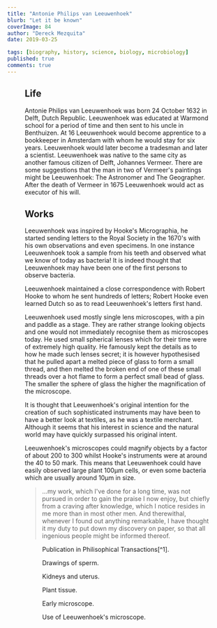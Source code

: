 ```yaml
---
title: "Antonie Philips van Leeuwenhoek"
blurb: "Let it be known"
coverImage: 84
author: "Dereck Mezquita"
date: 2019-03-25

tags: [biography, history, science, biology, microbiology]
published: true
comments: true
---
```


<Figure src="/references/biography_antoine-philips-van-leeuwenhoek/portraitLeeuwenhoek.png" />

## Life

Antonie Philips van Leeuwenhoek was born 24 October 1632 in Delft, Dutch Republic. Leeuwenhoek was educated at Warmond school for a period of time and then sent to his uncle in Benthuizen. At 16 Leeuwenhoek would become apprentice to a bookkeeper in Amsterdam with whom he would stay for six years. Leeuwenhoek would later become a tradesman and later a scientist. Leeuwenhoek was native to the same city as another famous citizen of Delft, Johannes Vermeer. There are some suggestions that the man in two of Vermeer's paintings might be Leeuwenhoek: The Astronomer and The Geographer. After the death of Vermeer in 1675 Leeuwenhoek would act as executor of his will.

## Works

Leeuwenhoek was inspired by Hooke's Micrographia, he started sending letters to the Royal Society in the 1670's with his own observations and even specimens. In one instance Leeuwenhoek took a sample from his teeth and observed what we know of today as bacteria! It is indeed thought that Leeuwenhoek may have been one of the first persons to observe bacteria.

Leeuwenhoek maintained a close correspondence with Robert Hooke to whom he sent hundreds of letters; Robert Hooke even learned Dutch so as to read Leeuwenhoek's letters first hand.

Leeuwenhoek used mostly single lens microscopes, with a pin and paddle as a stage. They are rather strange looking objects and one would not immediately recognise them as microscopes today. He used small spherical lenses which for their time were of extremely high quality. He famously kept the details as to how he made such lenses secret; it is however hypothesised that he pulled apart a melted piece of glass to form a small thread, and then melted the broken end of one of these small threads over a hot flame to form a perfect small bead of glass. The smaller the sphere of glass the higher the magnification of the microscope.

It is thought that Leeuwenhoek's original intention for the creation of such sophisticated instruments may have been to have a better look at textiles, as he was a textile merchant. Although it seems that his interest in science and the natural world may have quickly surpassed his original intent.

Leeuwenhoek's microscopes could magnify objects by a factor of about 200 to 300 whilst Hooke's instruments were at around the 40 to 50 mark. This means that Leeuwenhoek could have easily observed large plant 100μm cells, or even some bacteria which are usually around 10μm in size.

<Blockquote src="Antonie van Leeuwenhoek, Letter of June 12, 1716">
    ...my work, which I've done for a long time, was not pursued in order to gain the praise I now enjoy, but chiefly from a craving after knowledge, which I notice resides in me more than in most other men. And therewithal, whenever I found out anything remarkable, I have thought it my duty to put down my discovery on paper, so that all ingenious people might be informed thereof.
</Blockquote>

<Figure src="/references/biography_antoine-philips-van-leeuwenhoek/leeuwenhoek1.png">
    Publication in Philisophical Transactions[^1].
</Figure>

<Figure src="/references/biography_antoine-philips-van-leeuwenhoek/leeuwenhoek2.png">
    Drawings of sperm.
</Figure>

<Figure src="/references/biography_antoine-philips-van-leeuwenhoek/leeuwenhoek3.png">
    Kidneys and uterus.
</Figure>

<Figure src="/references/biography_antoine-philips-van-leeuwenhoek/leeuwenhoek4.png">
    Plant tissue.
</Figure>

<Figure src="/references/biography_antoine-philips-van-leeuwenhoek/leeuwenhoek5.png">
    Early microscope.
</Figure>

<Figure src="/references/biography_antoine-philips-van-leeuwenhoek/leeuwenhoek6.png">
    Use of Leeuwenhoek's microscope.
</Figure>


[^1]: [Leeuwenhoek's Publication in Philosophical Transactions](/references/biography_antoine-philips-van-leeuwenhoek/Antonie Philips van Leeuwenhoek_Philosophical_Transactions.pdf)